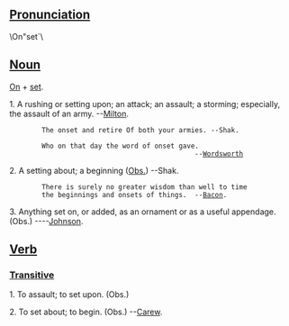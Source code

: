 ==[[Pronunciation]]==
\On"set`\

==[[Noun]]==
[[On]] + [[set]].

1. A rushing or setting upon; an attack; an assault; a storming;   especially, the assault of an army. --[[w:John Milton|Milton]].

         The onset and retire Of both your armies. --Shak.

         Who on that day the word of onset gave.
                                               --[[w:Wordsworth|Wordsworth]]

2. A setting about; a beginning  ([[Obs.]]) --Shak.

         There is surely no greater wisdom than well to time
         the beginnings and onsets of things.  --[[w:Bacon|Bacon]].

3. Anything set on, or added, as an ornament or as a useful  appendage. (Obs.) ----[[w:Samuel_Johnson|Johnson]].

==[[Verb]]==
===[[Transitive]]===

1. To assault; to set upon. (Obs.)

2. To set about; to begin. (Obs.) --[[w:Carew|Carew]].